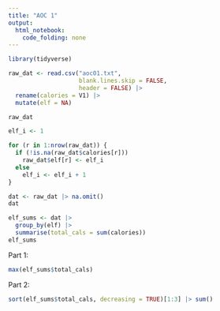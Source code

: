 ```yaml
---
title: "AOC 1"
output: 
  html_notebook: 
    code_folding: none
---
```


```r
library(tidyverse)
```

```r
raw_dat <- read.csv("aoc01.txt",
                    blank.lines.skip = FALSE,
                    header = FALSE) |>
  rename(calories = V1) |> 
  mutate(elf = NA)

raw_dat
```
```r
elf_i <- 1

for (r in 1:nrow(raw_dat)) {
  if (!is.na(raw_dat$calories[r]))
    raw_dat$elf[r] <- elf_i
  else
    elf_i <- elf_i + 1
}

dat <- raw_dat |> na.omit()
dat
```

```r
elf_sums <- dat |>
  group_by(elf) |>
  summarise(total_cals = sum(calories))
elf_sums
```

Part 1:

```r
max(elf_sums$total_cals)
```


Part 2:


```r
sort(elf_sums$total_cals, decreasing = TRUE)[1:3] |> sum()
```

